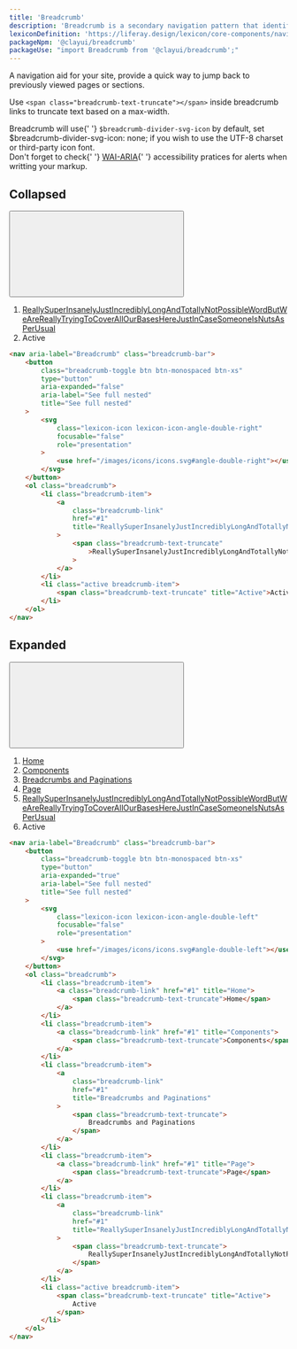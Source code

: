 ```yaml
---
title: 'Breadcrumb'
description: 'Breadcrumb is a secondary navigation pattern that identifies the page position inside a hierarchy.'
lexiconDefinition: 'https://liferay.design/lexicon/core-components/navigation/breadcrumb/'
packageNpm: '@clayui/breadcrumb'
packageUse: "import Breadcrumb from '@clayui/breadcrumb';"
---
```


A navigation aid for your site, provide a quick way to jump back to previously viewed pages or sections.

Use `<span class="breadcrumb-text-truncate"></span>` inside breadcrumb links to truncate text based on a max-width.

<div className="clay-site-alert alert alert-warning">
	Breadcrumb will use{' '}
	<code className="gatsby-code-text">$breadcrumb-divider-svg-icon</code> by
	default, set $breadcrumb-divider-svg-icon: none; if you wish to use the
	UTF-8 charset or third-party icon font.
</div>

<div className="clay-site-alert alert alert-warning">
	Don't forget to check{' '}
	<a href="https://www.w3.org/TR/wai-aria-practices/#breadcrumb">WAI-ARIA</a>{' '}
	accessibility pratices for alerts when writting your markup.
</div>

## Collapsed

<div className="sheet-example">
	<nav aria-label="Breadcrumb" class="breadcrumb-bar">
		<button
			class="breadcrumb-toggle btn btn-monospaced btn-xs"
			type="button"
			aria-expanded="false"
			aria-label="See full nested"
			title="See full nested"
		>
			<svg
				className="lexicon-icon lexicon-icon-angle-double-right"
				focusable="false"
				role="presentation"
			>
				<use href="/images/icons/icons.svg#angle-double-right"></use>
			</svg>
		</button>
		<ol className="breadcrumb">
			<li className="breadcrumb-item">
				<a
					className="breadcrumb-link"
					href="#1"
					title="ReallySuperInsanelyJustIncrediblyLongAndTotallyNotPossibleWordButWeAreReallyTryingToCoverAllOurBasesHereJustInCaseSomeoneIsNutsAsPerUsual"
				>
					<span className="breadcrumb-text-truncate">
						ReallySuperInsanelyJustIncrediblyLongAndTotallyNotPossibleWordButWeAreReallyTryingToCoverAllOurBasesHereJustInCaseSomeoneIsNutsAsPerUsual
					</span>
				</a>
			</li>
			<li className="active breadcrumb-item">
				<span className="breadcrumb-text-truncate" title="Active">
					Active
				</span>
			</li>
		</ol>
	</nav>
</div>

```html
<nav aria-label="Breadcrumb" class="breadcrumb-bar">
	<button
		class="breadcrumb-toggle btn btn-monospaced btn-xs"
		type="button"
		aria-expanded="false"
		aria-label="See full nested"
		title="See full nested"
	>
		<svg
			class="lexicon-icon lexicon-icon-angle-double-right"
			focusable="false"
			role="presentation"
		>
			<use href="/images/icons/icons.svg#angle-double-right"></use>
		</svg>
	</button>
	<ol class="breadcrumb">
		<li class="breadcrumb-item">
			<a
				class="breadcrumb-link"
				href="#1"
				title="ReallySuperInsanelyJustIncrediblyLongAndTotallyNotPossibleWordButWeAreReallyTryingToCoverAllOurBasesHereJustInCaseSomeoneIsNutsAsPerUsual"
			>
				<span class="breadcrumb-text-truncate"
					>ReallySuperInsanelyJustIncrediblyLongAndTotallyNotPossibleWordButWeAreReallyTryingToCoverAllOurBasesHereJustInCaseSomeoneIsNutsAsPerUsual</span
				>
			</a>
		</li>
		<li class="active breadcrumb-item">
			<span class="breadcrumb-text-truncate" title="Active">Active</span>
		</li>
	</ol>
</nav>
```

## Expanded

<div className="sheet-example">
	<nav aria-label="Breadcrumb" class="breadcrumb-bar">
		<button
			class="breadcrumb-toggle btn btn-monospaced btn-xs"
			type="button"
			aria-expanded="true"
			aria-label="See full nested"
			title="See full nested"
		>
			<svg
				className="lexicon-icon lexicon-icon-angle-double-left"
				focusable="false"
				role="presentation"
			>
				<use href="/images/icons/icons.svg#angle-double-left"></use>
			</svg>
		</button>
		<ol className="breadcrumb">
			<li className="breadcrumb-item">
				<a className="breadcrumb-link" href="#1" title="Home">
					<span className="breadcrumb-text-truncate">Home</span>
				</a>
			</li>
			<li className="breadcrumb-item">
				<a className="breadcrumb-link" href="#1" title="Components">
					<span className="breadcrumb-text-truncate">Components</span>
				</a>
			</li>
			<li className="breadcrumb-item">
				<a
					className="breadcrumb-link"
					href="#1"
					title="Breadcrumbs and Paginations"
				>
					<span className="breadcrumb-text-truncate">
						Breadcrumbs and Paginations
					</span>
				</a>
			</li>
			<li className="breadcrumb-item">
				<a className="breadcrumb-link" href="#1" title="Page">
					<span className="breadcrumb-text-truncate">Page</span>
				</a>
			</li>
			<li className="breadcrumb-item">
				<a
					className="breadcrumb-link"
					href="#1"
					title="ReallySuperInsanelyJustIncrediblyLongAndTotallyNotPossibleWordButWeAreReallyTryingToCoverAllOurBasesHereJustInCaseSomeoneIsNutsAsPerUsual"
				>
					<span className="breadcrumb-text-truncate">
						ReallySuperInsanelyJustIncrediblyLongAndTotallyNotPossibleWordButWeAreReallyTryingToCoverAllOurBasesHereJustInCaseSomeoneIsNutsAsPerUsual
					</span>
				</a>
			</li>
			<li className="active breadcrumb-item">
				<span className="breadcrumb-text-truncate" title="Active">
					Active
				</span>
			</li>
		</ol>
	</nav>
</div>

```html
<nav aria-label="Breadcrumb" class="breadcrumb-bar">
	<button
		class="breadcrumb-toggle btn btn-monospaced btn-xs"
		type="button"
		aria-expanded="true"
		aria-label="See full nested"
		title="See full nested"
	>
		<svg
			class="lexicon-icon lexicon-icon-angle-double-left"
			focusable="false"
			role="presentation"
		>
			<use href="/images/icons/icons.svg#angle-double-left"></use>
		</svg>
	</button>
	<ol class="breadcrumb">
		<li class="breadcrumb-item">
			<a class="breadcrumb-link" href="#1" title="Home">
				<span class="breadcrumb-text-truncate">Home</span>
			</a>
		</li>
		<li class="breadcrumb-item">
			<a class="breadcrumb-link" href="#1" title="Components">
				<span class="breadcrumb-text-truncate">Components</span>
			</a>
		</li>
		<li class="breadcrumb-item">
			<a
				class="breadcrumb-link"
				href="#1"
				title="Breadcrumbs and Paginations"
			>
				<span class="breadcrumb-text-truncate">
					Breadcrumbs and Paginations
				</span>
			</a>
		</li>
		<li class="breadcrumb-item">
			<a class="breadcrumb-link" href="#1" title="Page">
				<span class="breadcrumb-text-truncate">Page</span>
			</a>
		</li>
		<li class="breadcrumb-item">
			<a
				class="breadcrumb-link"
				href="#1"
				title="ReallySuperInsanelyJustIncrediblyLongAndTotallyNotPossibleWordButWeAreReallyTryingToCoverAllOurBasesHereJustInCaseSomeoneIsNutsAsPerUsual"
			>
				<span class="breadcrumb-text-truncate">
					ReallySuperInsanelyJustIncrediblyLongAndTotallyNotPossibleWordButWeAreReallyTryingToCoverAllOurBasesHereJustInCaseSomeoneIsNutsAsPerUsual
				</span>
			</a>
		</li>
		<li class="active breadcrumb-item">
			<span class="breadcrumb-text-truncate" title="Active">
				Active
			</span>
		</li>
	</ol>
</nav>
```
